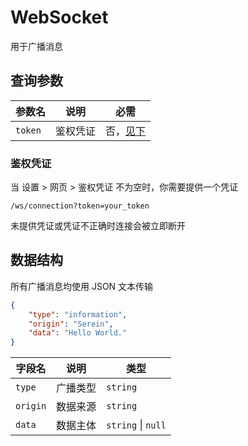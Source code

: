 # WebSocket

用于广播消息

<DocCardList />

## 查询参数

| 参数名  | 说明     | 必需                  |
| ------- | -------- | --------------------- |
| `token` | 鉴权凭证 | 否，[见下](#鉴权凭证) |

### 鉴权凭证

当 设置 > 网页 > 鉴权凭证 不为空时，你需要提供一个凭证

```uri
/ws/connection?token=your_token
```

未提供凭证或凭证不正确时连接会被立即断开

## 数据结构

所有广播消息均使用 JSON 文本传输

```json
{
    "type": "information",
    "origin": "Serein",
    "data": "Hello World."
}
```

| 字段名   | 说明     | 类型               |
| -------- | -------- | ------------------ |
| `type`   | 广播类型 | `string`           |
| `origin` | 数据来源 | `string`           |
| `data`   | 数据主体 | `string` \| `null` |
